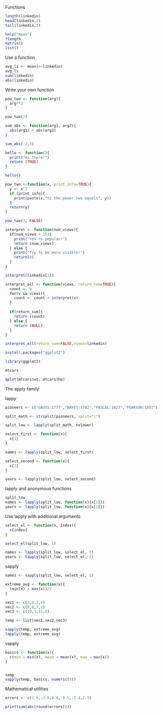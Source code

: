Functions

```r
length(linkedin)
head(linkedin,2)
tail(linkedin,2)

help("mean")
?length
matrix()
list()

```

Use a function

```r
avg_li <- mean(x=linkedin)
avg_li
sum(linkedin)
abs(linkedin)
```
Write your own function

```r
pow_two <- function(arg){
  arg**2
}

pow_two(2)

sum_abs <- function(arg1, arg2){
  abs(arg1) + abs(arg2)
}

sum_abs(-2,3)

hello <- function(){
  print("Hi there!")
  return (TRUE)
}

hello()

pow_two <-function(x, print_info=TRUE){
  y <- x^2
  if (print_info){
    print(paste(x,"to the power two equals", y))
  }
  return(y)
}

pow_two(3, FALSE)

interpret <- function(num_views){
  if(num_views > 15){
    print("You're popular!")
    return (num_views)
  } else {
    print("Try to be more visible!")
    return(0)
  }
}

interpret(linkedin[2])

interpret_all <- function(views, return_sum=TRUE){
  count <- 0
  for(v in views){
    count <- count + interpret(v)
  }
  
  if(return_sum){
    return (count)
  } else {
    return (NULL)
  }
}

interpret_all(return_sum=FALSE,views=linkedin)

```
```r
install.packages("ggplot2")
```
```r
library(ggplot2)

mtcars

qplot(mtcars$wt, mtcars$hp)
```
The apply family

lappy

```r

pioneers <- c("GAUSS:1777","BAYES:1702","PASCAL:1623","PEARSON:1857")

split_math <- strsplit(pioneers, split=":")

split_low <- lapply(split_math, tolower)

select_first <- function(x){
  x[1]
}

names <- lapply(split_low, select_first)

select_second <- function(x){
  x[2]
}

years <- lapply(split_low, select_second)

```
lapply and anonymous functions

```r
split_low
names <- lapply(split_low, function(x){x[1]})
years <- lapply(split_low, function(x){x[2]})
```
Use lapply with additional arguments

```r

select_el <- function(x, index){
  x[index]
}

select_el(split_low, 1)

names <- lapply(split_low, select_el, 1)
years <- lapply(split_low, select_el, 2)


```
sapply

```r
names <- sapply(split_low, select_el, 1)

extreme_avg <- function(x){
  (min(x) + max(x))/2
}

vec1 <- c(3,8,7,6)
vec2 <- c(8,8,7,2)
vec3 <- c(10,1,11,6)

temp <- list(vec1,vec2,vec3)

sapply(temp, extreme_avg)
lapply(temp, extreme_avg)


```
vapply

```r

basics <- function(x){
  c(min = min(x), mean = mean(x), max = max(x))
}


temp
vapply(temp, basics, numeric(3))

```

Mathematical utilities

```r

errors <- c(1.9,-2.6,4.0,-9.5,-3.4,7.3)

print(sum(abs(round(errors))))

```

